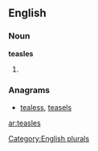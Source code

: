 
==English==

===Noun===
'''teasles'''

# {{plural of|[[teasle]]}}

===Anagrams===
* [[tealess#English|tealess]], [[teasels#English|teasels]]

[[Category:English plurals]]

[[ar:teasles]]